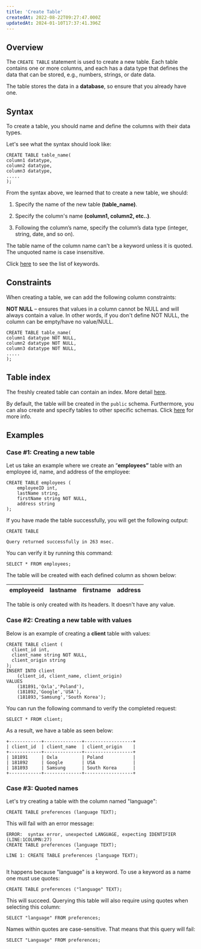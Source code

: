 ```yaml
---
title: 'Create Table'
createdAt: 2022-08-22T09:27:47.000Z
updatedAt: 2024-01-10T17:37:41.396Z
---
```


## Overview

The `CREATE TABLE` statement is used to create a new table. Each table contains one or more columns, and each has a data type that defines the data that can be stored, e.g., numbers, strings, or date data.&#x20;

<Warning>The table stores the data in a **database**, so ensure that you already have one.</Warning>

## Syntax

To create a table, you should name and define the columns with their data types.

Let's see what the syntax should look like:

```pgsql
CREATE TABLE table_name(
column1 datatype,
column2 datatype,
column3 datatype,
.....
);
```

From the syntax above, we learned that to create a new table, we should:

1.  Specify the name of the new table **(table\_name)**.

2.  Specify the column's name **(column1, column2, etc..)**.

3.  Following the column’s name, specify the column’s data type (integer, string, date, and so on).

The table name of the column name can't be a keyword unless it is quoted. The unquoted name is case insensitive.

<Info>Click [here](https://oxla.mintlify.app/3-sql-reference/3-1-sql-statements/3-1-2-create-table-statement/keywords) to see the list of keywords.</Info>

## Constraints

When creating a table, we can add the following column constraints:

**NOT NULL** – ensures that values in a column cannot be NULL and will always contain a value. In other words, if you don't define NOT NULL, the column can be empty/have no value/NULL.

```pgsql
CREATE TABLE table_name(
column1 datatype NOT NULL,
column2 datatype NOT NULL,
column3 datatype NOT NULL,
.....
);
```

## Table index

The freshly created table can contain an index. More detail [here](https://oxla.mintlify.app/3-sql-reference/3-1-sql-statements/3-1-3-create-index-statement/create-index).

<Note>By default, the table will be created in the `public` schema. Furthermore, you can also create and specify tables to other specific schemas. Click [here](https://oxla.mintlify.app/3-sql-reference/schema) for more info.</Note>

## Examples

### Case #1: Creating a new table

Let us take an example where we create an “**employees”** table with an employee id, name, and address of the employee:


```pgsql
CREATE TABLE employees (
    employeeID int,
    lastName string,
    firstName string NOT NULL,
    address string
);
```

If you have made the table successfully, you will get the following output:&#x20;

```pgsql
CREATE TABLE

Query returned successfully in 263 msec.
```

You can verify it by running this command:

```pgsql
SELECT * FROM employees;
```

The table will be created with each defined column as shown below:

| **employeeid** | **lastname** | **firstname** | **address** |
| -------------- | ------------ | ------------- | ----------- |

<Warning>The table is only created with its headers. It doesn't have any value.</Warning>

### Case #2: Creating a new table with values

Below is an example of creating a **client** table with values:

```pgsql
CREATE TABLE client (
  client_id int,
  client_name string NOT NULL,
  client_origin string
);
INSERT INTO client 
    (client_id, client_name, client_origin) 
VALUES 
    (181891,'Oxla','Poland'),
    (181892,'Google','USA'),
    (181893,'Samsung','South Korea');
```

You can run the following command to verify the completed request:

```pgsql
SELECT * FROM client;
```

As a result, we have a table as seen below:

```pgsql
+------------+--------------+------------------+
| client_id  | client_name  | client_origin    |
+------------+--------------+------------------+
| 181891     | Oxla         | Poland           |
| 181892     | Google       | USA              | 
| 181893     | Samsung      | South Korea      |
+------------+--------------+------------------+
```

### Case #3: Quoted names

Let's try creating a table with the column named "language":

```pgsql
CREATE TABLE preferences (language TEXT);
```

This will fail with an error message:

```shell
ERROR:  syntax error, unexpected LANGUAGE, expecting IDENTIFIER (LINE:1COLUMN:27)
CREATE TABLE preferences (language TEXT);
                          ^
LINE 1: CREATE TABLE preferences (language TEXT);
                                 ^

```

It happens because "language" is a keyword. To use a keyword as a name one must use quotes:

```pgsql
CREATE TABLE preferences ("language" TEXT);
```

This will succeed. Querying this table will also require using quotes when selecting this column:

```pgsql
SELECT "language" FROM preferences;
```

Names within quotes are case-sensitive. That means that this query will fail:

```pgsql
SELECT "Language" FROM preferences;
```


